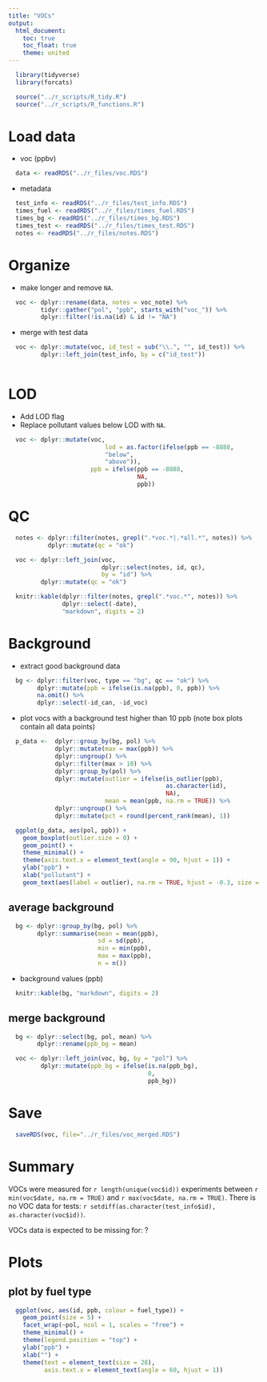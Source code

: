 ```yaml
---
title: "VOCs"
output:
  html_document:
    toc: true
    toc_float: true
    theme: united
---
```


```r
  library(tidyverse)
  library(forcats)
```

```r
  source("../r_scripts/R_tidy.R")
  source("../r_scripts/R_functions.R")
```

# Load data

 * voc (ppbv)

```r
  data <- readRDS("../r_files/voc.RDS")
```

* metadata

```r
  test_info <- readRDS("../r_files/test_info.RDS")
  times_fuel <- readRDS("../r_files/times_fuel.RDS")
  times_bg <- readRDS("../r_files/times_bg.RDS")
  times_test <- readRDS("../r_files/times_test.RDS")
  notes <- readRDS("../r_files/notes.RDS")
```

# Organize

* make longer and remove `NA`.

```r
  voc <- dplyr::rename(data, notes = voc_note) %>%
         tidyr::gather("pol", "ppb", starts_with("voc_")) %>%
         dplyr::filter(!is.na(id) & id != "NA")
```

* merge with test data

```r
  voc <- dplyr::mutate(voc, id_test = sub("\\.", "", id_test)) %>%
         dplyr::left_join(test_info, by = c("id_test"))
                                 
```

# LOD

* Add LOD flag
* Replace pollutant values below LOD with `NA`.

```r
  voc <- dplyr::mutate(voc,
                           lod = as.factor(ifelse(ppb == -8888,
                           "below",
                           "above")),
                       ppb = ifelse(ppb == -8888,
                                    NA,
                                    ppb))
```

# QC

```r
  notes <- dplyr::filter(notes, grepl(".*voc.*|.*all.*", notes)) %>%
           dplyr::mutate(qc = "ok")
```

```r
  voc <- dplyr::left_join(voc,
                          dplyr::select(notes, id, qc),
                          by = "id") %>%
         dplyr::mutate(qc = "ok")
```

```r
  knitr::kable(dplyr::filter(notes, grepl(".*voc.*", notes)) %>%
               dplyr::select(-date),
               "markdown", digits = 2)
```

# Background

* extract good background data

```r
  bg <- dplyr::filter(voc, type == "bg", qc == "ok") %>%
        dplyr::mutate(ppb = ifelse(is.na(ppb), 0, ppb)) %>%
        na.omit() %>%
        dplyr::select(-id_can, -id_voc)
```

* plot vocs with a background test higher than 10 ppb (note box plots contain all data points)

```r
  p_data <-  dplyr::group_by(bg, pol) %>%
             dplyr::mutate(max = max(ppb)) %>%
             dplyr::ungroup() %>%
             dplyr::filter(max > 10) %>%
             dplyr::group_by(pol) %>%
             dplyr::mutate(outlier = ifelse(is_outlier(ppb),
                                            as.character(id),
                                            NA),
                           mean = mean(ppb, na.rm = TRUE)) %>%
             dplyr::ungroup() %>%
             dplyr::mutate(pct = round(percent_rank(mean), 1))

  ggplot(p_data, aes(pol, ppb)) +
    geom_boxplot(outlier.size = 0) +
    geom_point() +
    theme_minimal() +
    theme(axis.text.x = element_text(angle = 90, hjust = 1)) +
    ylab("ppb") +
    xlab("pollutant") +
    geom_text(aes(label = outlier), na.rm = TRUE, hjust = -0.3, size = 4)

```

## average background

```r
  bg <- dplyr::group_by(bg, pol) %>%
        dplyr::summarise(mean = mean(ppb),
                         sd = sd(ppb),
                         min = min(ppb),
                         max = max(ppb),
                         n = n())
```

* background values (ppb)

```r
  knitr::kable(bg, "markdown", digits = 2)
```

## merge background

```r
  bg <- dplyr::select(bg, pol, mean) %>%
        dplyr::rename(ppb_bg = mean)

  voc <- dplyr::left_join(voc, bg, by = "pol") %>%
         dplyr::mutate(ppb_bg = ifelse(is.na(ppb_bg), 
                                       0,
                                       ppb_bg))
```

# Save

```r
  saveRDS(voc, file="../r_files/voc_merged.RDS")
```

# Summary

VOCs were measured for `r length(unique(voc$id))` experiments between `r min(voc$date, na.rm = TRUE)` and `r max(voc$date, na.rm = TRUE)`. There is no VOC data for tests: `r setdiff(as.character(test_info$id), as.character(voc$id))`.

VOCs data is expected to be missing for: ?

# Plots

## plot by fuel type

```r
  ggplot(voc, aes(id, ppb, colour = fuel_type)) +
    geom_point(size = 5) +
    facet_wrap(~pol, ncol = 1, scales = "free") +
    theme_minimal() +
    theme(legend.position = "top") +
    ylab("ppb") +
    xlab("") +
    theme(text = element_text(size = 28),
          axis.text.x = element_text(angle = 60, hjust = 1))
```

